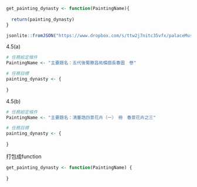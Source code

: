 

```r
get_painting_dynasty <- function(PaintingName){
  
  return(painting_dynasty)
}
```
```r
jsonlite::fromJSON("https://www.dropbox.com/s/ttw2j7nitc35vfx/palaceMuseumPainting.json?dl=1", simplifyDataFrame = F) -> painting
```

4.5(a)
```r
# 任務給定條件
PaintingName <- "主要題名：五代後蜀滕昌祐蝶戲長春圖　卷"

# 任務目標
painting_dynasty <- {
  
}
```

4.5(b)
```r
# 任務給定條件
PaintingName <- "主要題名：清董誥四景花卉（一）　冊　春景花卉之三"

# 任務目標
painting_dynasty <- {
  
}

```

打包成function
```r
get_painting_dynasty <- function(PaintingName) {
  
}

```

